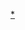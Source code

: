 {{Sidebar
| name = 中华人民共和国宪法
| title = {{flagicon|China}} [[中华人民共和国]]宪法

| content1style = text-align:left;
| content1 = [[中华苏维埃共和国宪法大纲]]（1931年）<br>'''[[中国人民政治协商会议共同纲领]]'''（1949年）<br>'''[[中华人民共和国宪法]]'''
* [[中华人民共和国宪法 (1954年)]]
* [[中华人民共和国宪法 (1975年)]]
* [[中华人民共和国宪法 (1978年)]]
** [[中华人民共和国宪法 (1978年)|1979年宪法修正案]]
** [[中华人民共和国宪法 (1978年)|1980年宪法修正案]]
* '''[[中华人民共和国宪法 (1982年)]]'''
** [[中华人民共和国宪法修正案#1988年宪法修正案|1988年宪法修正案]]
** [[中华人民共和国宪法修正案#1993年宪法修正案|1993年宪法修正案]]
** [[中华人民共和国宪法修正案#1999年宪法修正案|1999年宪法修正案]]
** [[中华人民共和国宪法修正案#2004年宪法修正案|2004年宪法修正案]]
** '''[[中华人民共和国宪法修正案 (2018年)|2018年宪法修正案]]'''
}}<noinclude>
[[Category:中华人民共和国宪法|*]]
</noinclude>